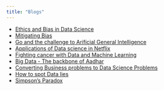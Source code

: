 ```yaml
---
title: "Blogs"
---
```


* [Ethics and Bias in Data Science](https://advaitha.github.io/2020/10/07/ethics_part_1.html) 
* [Mitigating Bias](https://advaitha.github.io/2020/10/09/Ethics-in-datascience-part-2.html)
* [Go and the challenge to Arificial General Intelligence](https://www.upgrad.com/blog/go-and-the-challenge-to-artificial-general-intelligence/)
* [Applications of Data science in Netflix](https://www.upgrad.com/blog/applications-of-data-science-and-machine-learning-in-netflix/)
* [Fighting cancer with Data and Machine Learning](https://www.upgrad.com/blog/big-data-machine-learning-against-cancer/)
* [Big Data - The backbone of Aadhar](https://www.upgrad.com/blog/the-backbone-of-aadhaar-big-data/)
* [Converting Business problems to Data Science Problems](https://www.upgrad.com/blog/converting-business-problems-to-data-science-problems/)
* [How to spot Data lies](https://www.upgrad.com/blog/data-manipulation-how-can-you-spot-data-lies/)
* [Simpson's Paradox](https://www.upgrad.com/blog/simpsons-paradox/)